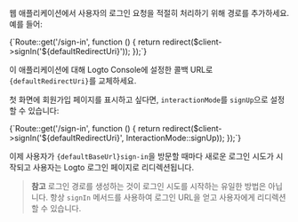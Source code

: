 웹 애플리케이션에서 사용자의 로그인 요청을 적절히 처리하기 위해 경로를 추가하세요. 예를 들어:

<CodeBlock language="php">
  {`Route::get('/sign-in', function () {
  return redirect($client->signIn('${defaultRedirectUri}'));
});`}
</CodeBlock>

이 애플리케이션에 대해 Logto Console에 설정한 콜백 URL로 <code>{defaultRedirectUri}</code>를 교체하세요.

첫 화면에 회원가입 페이지를 표시하고 싶다면, `interactionMode`를 `signUp`으로 설정할 수 있습니다:

<CodeBlock language="php">
  {`Route::get('/sign-in', function () {
  return redirect($client->signIn('${defaultRedirectUri}', InteractionMode::signUp));
});`}
</CodeBlock>

이제 사용자가 <code>{defaultBaseUrl}sign-in</code>을 방문할 때마다 새로운 로그인 시도가 시작되고 사용자는 Logto 로그인 페이지로 리디렉션됩니다.

> **참고**
> 로그인 경로를 생성하는 것이 로그인 시도를 시작하는 유일한 방법은 아닙니다. 항상 `signIn` 메서드를 사용하여 로그인 URL을 얻고 사용자에게 리디렉션할 수 있습니다.

